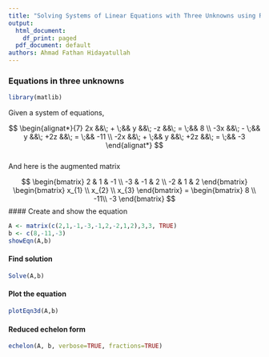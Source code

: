 ```yaml
---
title: "Solving Systems of Linear Equations with Three Unknowns using R"
output:
  html_document:
    df_print: paged
  pdf_document: default
authors: Ahmad Fathan Hidayatullah
---
```


### Equations in three unknowns

```r
library(matlib)
```

Given a system of equations,

$$
\begin{alignat*}{7}
2x &&\; + \;&& y  &&\; -z &&\; = \;&& 8  \\
-3x &&\; - \;&& y &&\; +2z  &&\; = \;&& -11 \\
-2x &&\; + \;&& y &&\; +2z &&\; = \;&& -3
\end{alignat*}
$$  
And here is the augmented matrix

$$
\begin{bmatrix}
	2 & 1 & -1 \\
  -3 & -1 & 2 \\
  -2 & 1 & 2
  \end{bmatrix}
    \begin{bmatrix}
	  x_{1} \\
    x_{2} \\
    x_{3}
\end{bmatrix}
	=
	\begin{bmatrix}
	8 \\
	-11\\
	-3
	\end{bmatrix}
$$
#### Create and show the equation
```r
A <- matrix(c(2,1,-1,-3,-1,2,-2,1,2),3,3, TRUE)
b <- c(8,-11,-3)
showEqn(A,b)
```
#### Find solution
```r
Solve(A,b)
```      

#### Plot the equation
```r
plotEqn3d(A,b)
```
#### Reduced echelon form
```r
echelon(A, b, verbose=TRUE, fractions=TRUE)
```

